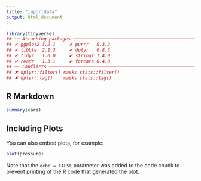 ```yaml
---
title: "importdata"
output: html_document
---
```


```r
library(tidyverse)
## ── Attaching packages ──────────────────────────────────────────────────────────────────────────────────────────────────────────────────────────────────────────────────────────────── tidyverse 1.2.1 ──
## ✔ ggplot2 3.2.1     ✔ purrr   0.3.2
## ✔ tibble  2.1.3     ✔ dplyr   0.8.3
## ✔ tidyr   1.0.0     ✔ stringr 1.4.0
## ✔ readr   1.3.1     ✔ forcats 0.4.0
## ── Conflicts ─────────────────────────────────────────────────────────────────────────────────────────────────────────────────────────────────────────────────────────────────── tidyverse_conflicts() ──
## ✖ dplyr::filter() masks stats::filter()
## ✖ dplyr::lag()    masks stats::lag()
```

## R Markdown



```r
summary(cars)
```

## Including Plots

You can also embed plots, for example:

```r
plot(pressure)
```

Note that the `echo = FALSE` parameter was added to the code chunk to prevent printing of the R code that generated the plot.
